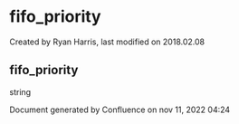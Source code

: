 
# fifo_priority 

 Created by  Ryan Harris, last modified on 2018.02.08

## fifo_priority

string

Document generated by Confluence on nov 11, 2022 04:24
